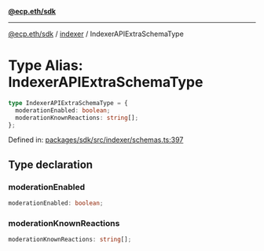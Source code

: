[**@ecp.eth/sdk**](../../index.mdx)

***

[@ecp.eth/sdk](/sdk-reference/index.mdx) / [indexer](/sdk-reference/indexer/index.mdx) / IndexerAPIExtraSchemaType

# Type Alias: IndexerAPIExtraSchemaType

```ts
type IndexerAPIExtraSchemaType = {
  moderationEnabled: boolean;
  moderationKnownReactions: string[];
};
```

Defined in: [packages/sdk/src/indexer/schemas.ts:397](https://github.com/ecp-eth/comments-monorepo/blob/main/packages/sdk/src/indexer/schemas.ts#L397)

## Type declaration

### moderationEnabled

```ts
moderationEnabled: boolean;
```

### moderationKnownReactions

```ts
moderationKnownReactions: string[];
```
